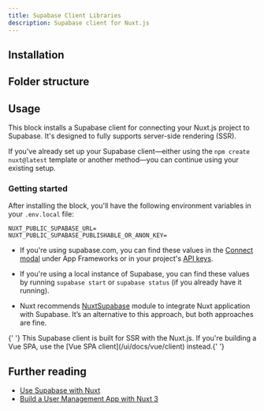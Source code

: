 ```yaml
---
title: Supabase Client Libraries
description: Supabase client for Nuxt.js
---
```


## Installation

<BlockItem name="supabase-client-nuxtjs" description="Supabase Client for Nuxt.js" />

## Folder structure

<RegistryBlock itemName="supabase-client-nuxtjs" />

## Usage

This block installs a Supabase client for connecting your Nuxt.js project to Supabase. It's designed to fully supports server-side rendering (SSR).

If you've already set up your Supabase client—either using the `npm create nuxt@latest` template or another method—you can continue using your existing setup.

### Getting started

After installing the block, you'll have the following environment variables in your `.env.local` file:

```env
NUXT_PUBLIC_SUPABASE_URL=
NUXT_PUBLIC_SUPABASE_PUBLISHABLE_OR_ANON_KEY=
```

- If you're using supabase.com, you can find these values in the [Connect modal](https://supabase.com/dashboard/project/_?showConnect=true&tab=frameworks&framework=vuejs&using=supabasejs) under App Frameworks or in your project's [API keys](https://supabase.com/dashboard/project/_/settings/api-keys).

- If you're using a local instance of Supabase, you can find these values by running `supabase start` or `supabase status` (if you already have it running).

- Nuxt recommends [NuxtSupabase](https://supabase.nuxtjs.org/) module to integrate Nuxt application with Supabase. It’s an alternative to this approach, but both approaches are fine.

<Callout type="warning" className="mt-4">
  {' '}
  This Supabase client is built for SSR with the Nuxt.js. If you're building a Vue SPA, use the [Vue
  SPA client](/ui/docs/vue/client) instead.{' '}
</Callout>

## Further reading

- [Use Supabase with Nuxt](https://supabase.com/docs/guides/getting-started/quickstarts/nuxtjs)
- [Build a User Management App with Nuxt 3](https://supabase.com/docs/guides/getting-started/tutorials/with-nuxt-3)

